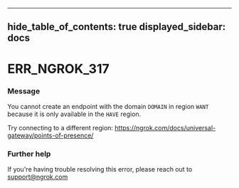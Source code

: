

---
hide_table_of_contents: true
displayed_sidebar: docs
---


# ERR_NGROK_317

### Message
You cannot create an endpoint with the domain `DOMAIN` in region
`WANT` because it is only available in the `HAVE` region.

Try connecting to a different region: https://ngrok.com/docs/universal-gateway/points-of-presence/

<ErrorDetails />



### Further help
If you're having trouble resolving this error, please reach out to [support@ngrok.com](mailto:support@ngrok.com?subject=Help%20with%20ERR_NGROK_317)


